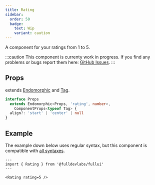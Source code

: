 ```yaml
---
title: Rating
sidebar: 
  order: 50
  badge:
    text: Wip
    variant: caution
---
```


A component for your ratings from 1 to 5.

:::caution
This component is currenty work in progress.
If you find any problems or bugs report them here: [GitHub Issues](https://full.dev).
:::

## Props
extends [Endomorphic](/guides/components) and [Tag](/components/tag).
```ts
interface Props
  extends Endomorphic<Props, 'rating', number>,
    ComponentProps<typeof Tag> {
  align?: 'start' | 'center' | null
}
```

## Example
The example down below uses regular syntax, but this component is compatible with [all syntaxes](/guides/components#syntax).

```astro live
---
import { Rating } from '@fulldevlabs/fullui'
---

<Rating rating=5 />
```